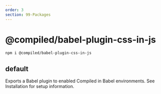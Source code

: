 ```yaml
---
order: 3
section: 99-Packages
---
```


# @compiled/babel-plugin-css-in-js

```bash
npm i @compiled/babel-plugin-css-in-js
```

## default

Exports a Babel plugin to enabled Compiled in Babel environments.
See Installation for setup information.
